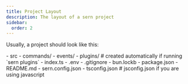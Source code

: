 ```yaml
---
title: Project Layout 
description: The layout of a sern project
sidebar:
  order: 2
---
```


Usually, a project should look like this: <br />


<FileTree>
- src
  - commands/
  - events/
  - plugins/ # created automatically if running `sern plugins`
  - index.ts
- .env
- .gitignore
- bun.lockb
- package.json
- README.md
- sern.config.json
- tsconfig.json # jsconfig.json if you are using javascript
</FileTree>
